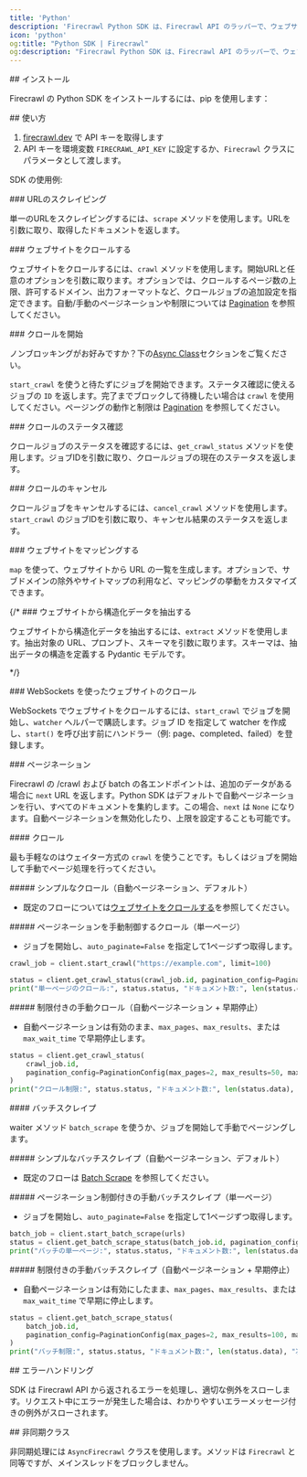 ```yaml
---
title: 'Python'
description: 'Firecrawl Python SDK は、Firecrawl API のラッパーで、ウェブサイトを手軽に Markdown に変換できます。'
icon: 'python'
og:title: "Python SDK | Firecrawl"
og:description: "Firecrawl Python SDK は、Firecrawl API のラッパーで、ウェブサイトを手軽に Markdown に変換できます。"
---
```



<div id="installation">
  ## インストール
</div>

Firecrawl の Python SDK をインストールするには、pip を使用します：

<InstallationPython />

<div id="usage">
  ## 使い方
</div>

1. [firecrawl.dev](https://firecrawl.dev) で API キーを取得します
2. API キーを環境変数 `FIRECRAWL_API_KEY` に設定するか、`Firecrawl` クラスにパラメータとして渡します。

SDK の使用例:

<ScrapeAndCrawlExamplePython />

<div id="scraping-a-url">
  ### URLのスクレイピング
</div>

単一のURLをスクレイピングするには、`scrape` メソッドを使用します。URLを引数に取り、取得したドキュメントを返します。

<ScrapePythonShort />

<div id="crawl-a-website">
  ### ウェブサイトをクロールする
</div>

ウェブサイトをクロールするには、`crawl` メソッドを使用します。開始URLと任意のオプションを引数に取ります。オプションでは、クロールするページ数の上限、許可するドメイン、出力フォーマットなど、クロールジョブの追加設定を指定できます。自動/手動のページネーションや制限については [Pagination](#pagination) を参照してください。

<CrawlPythonShort />

<div id="start-a-crawl">
  ### クロールを開始
</div>

<Tip>ノンブロッキングがお好みですか？下の[Async Class](#async-class)セクションをご覧ください。</Tip>

`start_crawl` を使うと待たずにジョブを開始できます。ステータス確認に使えるジョブの `ID` を返します。完了までブロックして待機したい場合は `crawl` を使用してください。ページングの動作と制限は [Pagination](#pagination) を参照してください。

<StartCrawlPythonShort />

<div id="checking-crawl-status">
  ### クロールのステータス確認
</div>

クロールジョブのステータスを確認するには、`get_crawl_status` メソッドを使用します。ジョブIDを引数に取り、クロールジョブの現在のステータスを返します。

<CheckCrawlStatusPythonShort />

<div id="cancelling-a-crawl">
  ### クロールのキャンセル
</div>

クロールジョブをキャンセルするには、`cancel_crawl` メソッドを使用します。`start_crawl` のジョブIDを引数に取り、キャンセル結果のステータスを返します。

<CancelCrawlPythonShort />

<div id="map-a-website">
  ### ウェブサイトをマッピングする
</div>

`map` を使って、ウェブサイトから URL の一覧を生成します。オプションで、サブドメインの除外やサイトマップの利用など、マッピングの挙動をカスタマイズできます。

<MapPythonShort />

{/* ### ウェブサイトから構造化データを抽出する

  ウェブサイトから構造化データを抽出するには、`extract` メソッドを使用します。抽出対象の URL、プロンプト、スキーマを引数に取ります。スキーマは、抽出データの構造を定義する Pydantic モデルです。

  <ExtractPythonShort /> */}

<div id="crawling-a-website-with-websockets">
  ### WebSockets を使ったウェブサイトのクロール
</div>

WebSockets でウェブサイトをクロールするには、`start_crawl` でジョブを開始し、`watcher` ヘルパーで購読します。ジョブ ID を指定して watcher を作成し、`start()` を呼び出す前にハンドラー（例: page、completed、failed）を登録します。

<CrawlWebSocketPythonBase />

<div id="pagination">
  ### ページネーション
</div>

Firecrawl の /crawl および batch の各エンドポイントは、追加のデータがある場合に `next` URL を返します。Python SDK はデフォルトで自動ページネーションを行い、すべてのドキュメントを集約します。この場合、`next` は `None` になります。自動ページネーションを無効化したり、上限を設定することも可能です。

<div id="crawl">
  #### クロール
</div>

最も手軽なのはウェイター方式の `crawl` を使うことです。もしくはジョブを開始して手動でページ処理を行ってください。

<div id="simple-crawl-auto-pagination-default">
  ##### シンプルなクロール（自動ページネーション、デフォルト）
</div>

* 既定のフローについては[ウェブサイトをクロールする](#crawl-a-website)を参照してください。

<div id="manual-crawl-with-pagination-control-single-page">
  ##### ページネーションを手動制御するクロール（単一ページ）
</div>

* ジョブを開始し、`auto_paginate=False` を指定して1ページずつ取得します。

```python Python
crawl_job = client.start_crawl("https://example.com", limit=100)

status = client.get_crawl_status(crawl_job.id, pagination_config=PaginationConfig(auto_paginate=False))
print("単一ページのクロール:", status.status, "ドキュメント数:", len(status.data), "次:", status.next)
```

<div id="manual-crawl-with-limits-auto-pagination-early-stop">
  ##### 制限付きの手動クロール（自動ページネーション + 早期停止）
</div>

* 自動ページネーションは有効のまま、`max_pages`、`max_results`、または `max_wait_time` で早期停止します。

```python Python
status = client.get_crawl_status(
    crawl_job.id,
    pagination_config=PaginationConfig(max_pages=2, max_results=50, max_wait_time=15),
)
print("クロール制限:", status.status, "ドキュメント数:", len(status.data), "次のページ:", status.next)
```

<div id="batch-scrape">
  #### バッチスクレイプ
</div>

waiter メソッド `batch_scrape` を使うか、ジョブを開始して手動でページングします。

<div id="simple-batch-scrape-auto-pagination-default">
  ##### シンプルなバッチスクレイプ（自動ページネーション、デフォルト）
</div>

* 既定のフローは [Batch Scrape](/ja/features/batch-scrape) を参照してください。

<div id="manual-batch-scrape-with-pagination-control-single-page">
  ##### ページネーション制御付きの手動バッチスクレイプ（単一ページ）
</div>

* ジョブを開始し、`auto_paginate=False` を指定して1ページずつ取得します。

```python Python
batch_job = client.start_batch_scrape(urls)
status = client.get_batch_scrape_status(batch_job.id, pagination_config=PaginationConfig(auto_paginate=False))
print("バッチの単一ページ:", status.status, "ドキュメント数:", len(status.data), "次:", status.next)
```

<div id="manual-batch-scrape-with-limits-auto-pagination-early-stop">
  ##### 制限付きの手動バッチスクレイプ（自動ページネーション + 早期停止）
</div>

* 自動ページネーションは有効にしたまま、`max_pages`、`max_results`、または `max_wait_time` で早期に停止します。

```python Python
status = client.get_batch_scrape_status(
    batch_job.id,
    pagination_config=PaginationConfig(max_pages=2, max_results=100, max_wait_time=20),
)
print("バッチ制限:", status.status, "ドキュメント数:", len(status.data), "次:", status.next)
```

<div id="error-handling">
  ## エラーハンドリング
</div>

SDK は Firecrawl API から返されるエラーを処理し、適切な例外をスローします。リクエスト中にエラーが発生した場合は、わかりやすいエラーメッセージ付きの例外がスローされます。

<div id="async-class">
  ## 非同期クラス
</div>

非同期処理には `AsyncFirecrawl` クラスを使用します。メソッドは `Firecrawl` と同等ですが、メインスレッドをブロックしません。

<AIOPython />
